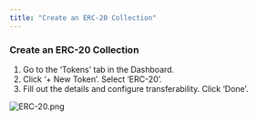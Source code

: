 ```yaml
---
title: "Create an ERC-20 Collection"
---
```


### Create an ERC-20 Collection

1. Go to the ‘Tokens’ tab in the Dashboard.
2. Click ‘+ New Token’. Select ‘ERC-20’.
3. Fill out the details and configure transferability. Click ‘Done’.

![ERC-20.png](https://station-images.nyc3.digitaloceanspaces.com/c42ffaa9-1d72-405d-9d5f-9ab0fee0fd7c.png)